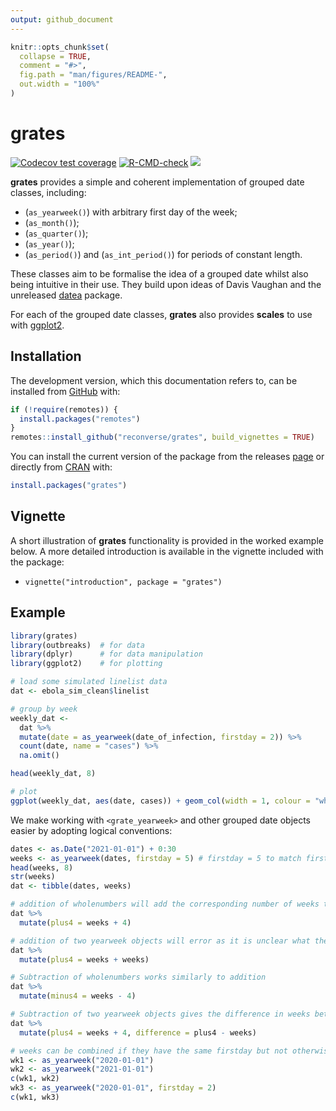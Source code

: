 ```yaml
---
output: github_document
---
```


<!-- README.md is generated from README.Rmd. Please edit that file -->

```r
knitr::opts_chunk$set(
  collapse = TRUE,
  comment = "#>",
  fig.path = "man/figures/README-",
  out.width = "100%"
)
```

# grates

<!-- badges: start -->
[![Codecov test coverage](https://codecov.io/gh/reconverse/grates/branch/main/graph/badge.svg)](https://codecov.io/gh/reconverse/grates?branch=main)
[![R-CMD-check](https://github.com/reconverse/grates/workflows/R-CMD-check/badge.svg)](https://github.com/reconverse/grates/actions)
[![](https://raw.githubusercontent.com/reconverse/reconverse.github.io/master/images/badge-maturing.svg)](https://www.reconverse.org/lifecycle.html#maturing)
<!-- badges: end -->

**grates** provides a simple and coherent implementation of grouped date classes,
including:

* <grates_yearweek> (`as_yearweek()`) with arbitrary first day of the week;
* <grates_month> (`as_month()`);
* <grates_quarter> (`as_quarter()`);
* <grates_year> (`as_year()`);
* <grates_period> (`as_period()`) and <grates_int_period> (`as_int_period()`)
  for periods of constant length.

These classes aim to be formalise the idea of a grouped date whilst also being
intuitive in their use. They build upon ideas of Davis Vaughan and the
unreleased [datea](https://github.com/DavisVaughan/datea/) package.

For each of the grouped date classes, **grates** also provides **scales** to use
with [ggplot2](https://cran.r-project.org/package=ggplot2). 


## Installation

The development version, which this documentation refers to, can be installed
from [GitHub](https://github.com/) with:

```r
if (!require(remotes)) {
  install.packages("remotes")
}
remotes::install_github("reconverse/grates", build_vignettes = TRUE)
```

You can install the current version of the package from the releases
[page](https://github.com/reconverse/grates/releases) or directly from
[CRAN](https://cran.r-project.org/) with:

```r
install.packages("grates")
```


## Vignette

A short illustration of **grates** functionality is provided in the worked
example below. A more detailed introduction is available in the vignette
included with the package:

* `vignette("introduction", package = "grates")`

## Example
```r
library(grates) 
library(outbreaks)  # for data
library(dplyr)      # for data manipulation
library(ggplot2)    # for plotting

# load some simulated linelist data
dat <- ebola_sim_clean$linelist

# group by week
weekly_dat <- 
  dat %>%
  mutate(date = as_yearweek(date_of_infection, firstday = 2)) %>% 
  count(date, name = "cases") %>% 
  na.omit()

head(weekly_dat, 8)

# plot
ggplot(weekly_dat, aes(date, cases)) + geom_col(width = 1, colour = "white") + theme_bw() + xlab("")
```

We make working with `<grate_yearweek>` and other grouped date objects easier by
adopting logical conventions:

```r
dates <- as.Date("2021-01-01") + 0:30
weeks <- as_yearweek(dates, firstday = 5) # firstday = 5 to match first day of year
head(weeks, 8)
str(weeks)
dat <- tibble(dates, weeks)

# addition of wholenumbers will add the corresponding number of weeks to the object
dat %>% 
  mutate(plus4 = weeks + 4)

# addition of two yearweek objects will error as it is unclear what the intention is
dat %>% 
  mutate(plus4 = weeks + weeks)

# Subtraction of wholenumbers works similarly to addition
dat %>% 
  mutate(minus4 = weeks - 4)

# Subtraction of two yearweek objects gives the difference in weeks between them
dat %>% 
  mutate(plus4 = weeks + 4, difference = plus4 - weeks)

# weeks can be combined if they have the same firstday but not otherwise
wk1 <- as_yearweek("2020-01-01")
wk2 <- as_yearweek("2021-01-01")
c(wk1, wk2)
wk3 <- as_yearweek("2020-01-01", firstday = 2)
c(wk1, wk3)
```
